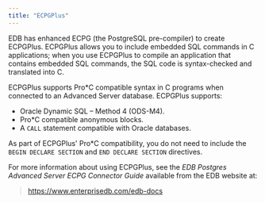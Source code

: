```yaml
---
title: "ECPGPlus"
---
```


<div id="ecpgplus" class="registered_link"></div>

EDB has enhanced ECPG (the PostgreSQL pre-compiler) to create ECPGPlus. ECPGPlus allows you to include embedded SQL commands in C applications; when you use ECPGPlus to compile an application that contains embedded SQL commands, the SQL code is syntax-checked and translated into C.

ECPGPlus supports Pro\*C compatible syntax in C programs when connected to an Advanced Server database. ECPGPlus supports:

-   Oracle Dynamic SQL – Method 4 (ODS-M4).
-   Pro\*C compatible anonymous blocks.
-   A `CALL` statement compatible with Oracle databases.

As part of ECPGPlus' Pro\*C compatibility, you do not need to include the `BEGIN DECLARE SECTION` and `END DECLARE SECTION` directives.

For more information about using ECPGPlus, see the *EDB Postgres Advanced Server ECPG Connector Guide* available from the EDB website at:

> <https://www.enterprisedb.com/edb-docs>
